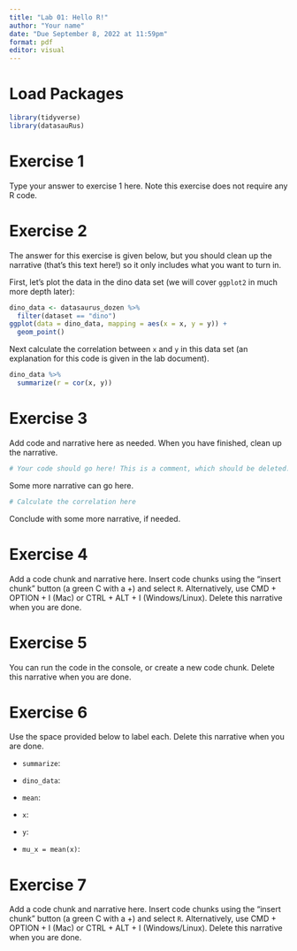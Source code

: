 ```yaml
---
title: "Lab 01: Hello R!"
author: "Your name"
date: "Due September 8, 2022 at 11:59pm"
format: pdf
editor: visual
---
```


# Load Packages

```r
library(tidyverse)
library(datasauRus)
```

# Exercise 1

Type your answer to exercise 1 here. Note this exercise does not require any R code.

# Exercise 2

The answer for this exercise is given below, but you should clean up the narrative (that's this text here!) so it only includes what you want to turn in.

First, let's plot the data in the dino data set (we will cover `ggplot2` in much more depth later):

```r
dino_data <- datasaurus_dozen %>%
  filter(dataset == "dino")
ggplot(data = dino_data, mapping = aes(x = x, y = y)) + 
  geom_point()
```

Next calculate the correlation between `x` and `y` in this data set (an explanation for this code is given in the lab document).

```r
dino_data %>%
  summarize(r = cor(x, y))
```

# Exercise 3

Add code and narrative here as needed. When you have finished, clean up the narrative.

```r
# Your code should go here! This is a comment, which should be deleted.
```

Some more narrative can go here.

```r
# Calculate the correlation here
```

Conclude with some more narrative, if needed.

# Exercise 4

Add a code chunk and narrative here. Insert code chunks using the "insert chunk" button (a green C with a +) and select `R`. Alternatively, use CMD + OPTION + I (Mac) or CTRL + ALT + I (Windows/Linux). Delete this narrative when you are done.

# Exercise 5

You can run the code in the console, or create a new code chunk. Delete this narrative when you are done.

# Exercise 6

Use the space provided below to label each. Delete this narrative when you are done.

-   `summarize`:

-   `dino_data`:

-   `mean`:

-   `x`:

-   `y`:

-   `mu_x = mean(x)`:

# Exercise 7

Add a code chunk and narrative here. Insert code chunks using the "insert chunk" button (a green C with a +) and select `R`. Alternatively, use CMD + OPTION + I (Mac) or CTRL + ALT + I (Windows/Linux). Delete this narrative when you are done.

